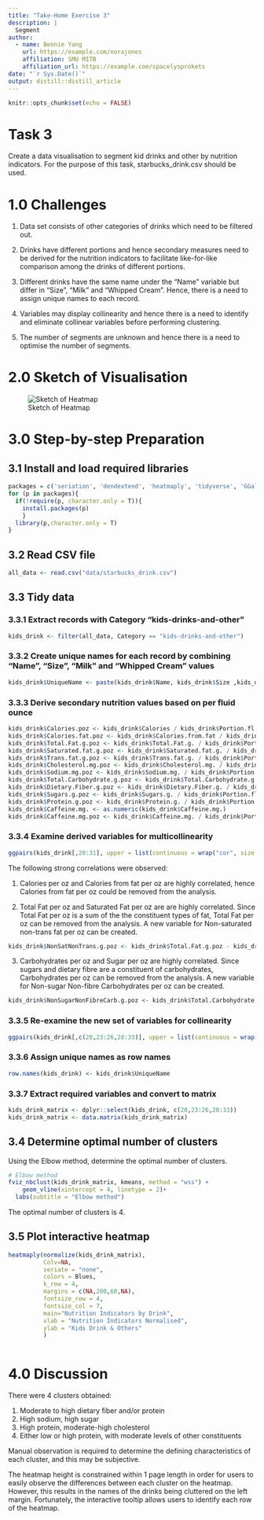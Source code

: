 ```yaml
---
title: "Take-Home Exercise 3"
description: |
  Segment
author:
  - name: Bennie Yang
    url: https://example.com/norajones
    affiliation: SMU MITB
    affiliation_url: https://example.com/spacelysprokets
date: "`r Sys.Date()`"
output: distill::distill_article
---
```


```r
knitr::opts_chunk$set(echo = FALSE)
```

# Task 3
Create a data visualisation to segment kid drinks and other by nutrition indicators. For the purpose of this task, starbucks_drink.csv should be used.

# 1.0 Challenges

1. Data set consists of other categories of drinks which need to be filtered out.

2. Drinks have different portions and hence secondary measures need to be derived for the nutrition indicators to facilitate like-for-like comparison among the drinks of different portions.

3. Different drinks have the same name under the "Name" variable but differ in "Size", "Milk" and "Whipped Cream". Hence, there is a need to assign unique names to each record.

4. Variables may display collinearity and hence there is a need to identify and eliminate collinear variables before performing clustering.

5. The number of segments are unknown and hence there is a need to optimise the number of segments.



# 2.0 Sketch of Visualisation
![Sketch of Heatmap](./images/Sketch.jpg)


# 3.0 Step-by-step Preparation

## 3.1 Install and load required libraries

```r
packages = c('seriation', 'dendextend', 'heatmaply', 'tidyverse', 'GGally', 'factoextra', 'NbClust')
for (p in packages){
  if(!require(p, character.only = T)){
    install.packages(p)
    }
  library(p,character.only = T)
}
```

## 3.2 Read CSV file
```r
all_data <- read.csv("data/starbucks_drink.csv")
```

## 3.3 Tidy data

### 3.3.1 Extract records with Category "kids-drinks-and-other"
```r
kids_drink <- filter(all_data, Category == "kids-drinks-and-other")
```

### 3.3.2 Create unique names for each record by combining "Name", "Size", "Milk" and "Whipped Cream" values
```r
kids_drink$UniqueName <- paste(kids_drink$Name, kids_drink$Size ,kids_drink$Milk ,kids_drink$Whipped.Cream)
```

### 3.3.3 Derive secondary nutrition values based on per fluid ounce
```r
kids_drink$Calories.poz <- kids_drink$Calories / kids_drink$Portion.fl.oz.
kids_drink$Calories.fat.poz <- kids_drink$Calories.from.fat / kids_drink$Portion.fl.oz.
kids_drink$Total.Fat.g.poz <- kids_drink$Total.Fat.g. / kids_drink$Portion.fl.oz.
kids_drink$Saturated.fat.g.poz <- kids_drink$Saturated.fat.g. / kids_drink$Portion.fl.oz.
kids_drink$Trans.fat.g.poz <- kids_drink$Trans.fat.g. / kids_drink$Portion.fl.oz.
kids_drink$Cholesterol.mg.poz <- kids_drink$Cholesterol.mg. / kids_drink$Portion.fl.oz.
kids_drink$Sodium.mg.poz <- kids_drink$Sodium.mg. / kids_drink$Portion.fl.oz.
kids_drink$Total.Carbohydrate.g.poz <- kids_drink$Total.Carbohydrate.g. / kids_drink$Portion.fl.oz.
kids_drink$Dietary.Fiber.g.poz <- kids_drink$Dietary.Fiber.g. / kids_drink$Portion.fl.oz.
kids_drink$Sugars.g.poz <- kids_drink$Sugars.g. / kids_drink$Portion.fl.oz.
kids_drink$Protein.g.poz <- kids_drink$Protein.g. / kids_drink$Portion.fl.oz.
kids_drink$Caffeine.mg. <- as.numeric(kids_drink$Caffeine.mg.)
kids_drink$Caffeine.mg.poz <- kids_drink$Caffeine.mg. / kids_drink$Portion.fl.oz.
```

### 3.3.4 Examine derived variables for multicollinearity
```r
ggpairs(kids_drink[,20:31], upper = list(continuous = wrap("cor", size = 3)))
```
The following strong correlations were observed:

1. Calories per oz and Calories from fat per oz are highly correlated, hence Calories from fat per oz could be removed from the analysis.

2. Total Fat per oz and Saturated Fat per oz are are highly correlated. Since Total Fat per oz is a sum of the the constituent types of fat, Total Fat per oz can be removed from the analysis. A new variable for Non-saturated non-trans fat per oz can be created.

```r
kids_drink$NonSatNonTrans.g.poz <- kids_drink$Total.Fat.g.poz - kids_drink$Saturated.fat.g.poz - kids_drink$Trans.fat.g.poz
```

3. Carbohydrates per oz and Sugar per oz are highly correlated. Since sugars and dietary fibre are a constituent of carbohydrates, Carbohydrates per oz can be removed from the analysis. A new variable for Non-sugar Non-fibre Carbohydrates per oz can be created.

```r
kids_drink$NonSugarNonFibreCarb.g.poz <- kids_drink$Total.Carbohydrate.g.poz - kids_drink$Sugars.g.poz - kids_drink$Dietary.Fiber.g.poz
```

### 3.3.5 Re-examine the new set of variables for collinearity

```r
ggpairs(kids_drink[,c(20,23:26,28:33)], upper = list(continuous = wrap("cor", size = 3)))
```

### 3.3.6 Assign unique names as row names

```r
row.names(kids_drink) <- kids_drink$UniqueName
```

### 3.3.7 Extract required variables and convert to matrix

```r
kids_drink_matrix <- dplyr::select(kids_drink, c(20,23:26,28:33))
kids_drink_matrix <- data.matrix(kids_drink_matrix)
```

## 3.4 Determine optimal number of clusters

Using the Elbow method, determine the optimal number of clusters.

```r
# Elbow method
fviz_nbclust(kids_drink_matrix, kmeans, method = "wss") +
    geom_vline(xintercept = 4, linetype = 2)+
  labs(subtitle = "Elbow method")
```

The optimal number of clusters is 4.

## 3.5 Plot interactive heatmap
```r
heatmaply(normalize(kids_drink_matrix),
          Colv=NA,
          seriate = "none",
          colors = Blues,
          k_row = 4,
          margins = c(NA,200,60,NA),
          fontsize_row = 4,
          fontsize_col = 7,
          main="Nutrition Indicators by Drink",
          xlab = "Nutrition Indicators Normalised",
          ylab = "Kids Drink & Others"
          )



```



# 4.0 Discussion

There were 4 clusters obtained:

1. Moderate to high dietary fiber and/or protein
2. High sodium, high sugar
3. High protein, moderate-high cholesterol
4. Either low or high protein, with moderate levels of other constituents

Manual observation is required to determine the defining characteristics of each cluster, and this may be subjective.

The heatmap height is constrained within 1 page length in order for users to easily observe the differences between each cluster on the heatmap. However, this results in the names of the drinks being cluttered on the left margin. Fortunately, the interactive tooltip allows users to identify each row of the heatmap.

